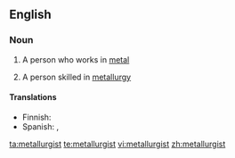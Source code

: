 ==English==

===Noun===
{{en-noun}}

#{{dated}} A person who works in [[metal]]
# A person skilled in [[metallurgy]]

====Translations====
{{trans-top|person skilled in metallurgy}}
*Finnish: {{t+|fi|metallurgi}}
*Spanish: {{t-|es|metalúrgico|m|f}}, {{t-|es|metalurgista|m}}
{{trans-mid}}
{{trans-bottom}}

[[ta:metallurgist]]
[[te:metallurgist]]
[[vi:metallurgist]]
[[zh:metallurgist]]